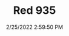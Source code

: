 ---
width: 2000
height: 1333
title: Red 935
description: Red wheels on a Porsche 935
date: 2/25/2022 2:59:50 PM
cameraMake: Sony
cameraModel: ILCE-7M3
lens: FE 35mm F1.4 GM
settingsfStop: f/4
settingsISO: ISO 250
settingsShutter: 1/40
settingsFocalLength: 35 mm
---